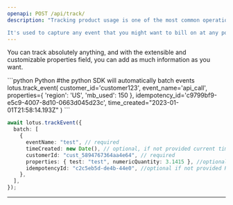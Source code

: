 ```yaml
---
openapi: POST /api/track/
description: "Tracking product usage is one of the most common operations you'll make in Lotus.

It's used to capture any event that you might want to bill on at any point."
---
```


You can track absolutely anything, and with the extensible and customizable properties field, you can add as much information as you want.

<CodeGroup>
```python Python
#the python SDK will automatically batch events
lotus.track_event(
  customer_id='customer123',
  event_name='api_call',
  properties={
      'region': 'US',
      'mb_used': 150
    },
  idempotency_id='c9799bf9-e5c9-4007-8d10-0663d045d23c',
  time_created="2023-01-01T21:58:14.193Z"
)
```

```ts Typescript
await lotus.trackEvent({
  batch: [
    {
      eventName: "test", // required
      timeCreated: new Date(), // optional, if not provided current time will be taken
      customerId: "cust_5894767364aa4e64", // required
      properties: { test: "test", numericQuantity: 3.1415 }, //optional, pass in any additional properties you want to aggregate or measure
      idempotencyId: "c2c5eb5d-de4b-44e0", //optional if not provided Randomly generated ID will be taken
    },
  ],
});
```

</CodeGroup>

---

